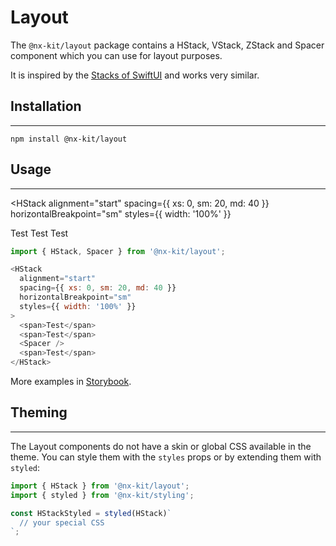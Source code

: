 
# Layout

The `@nx-kit/layout` package contains a HStack, VStack, ZStack and Spacer component which you can use for layout purposes.

It is inspired by the [Stacks of SwiftUI](https://developer.apple.com/documentation/swiftui/building-layouts-with-stack-views) and works very similar.

## Installation
---

```text
npm install @nx-kit/layout
```

## Usage
---

<HStack
  alignment="start"
  spacing={{ xs: 0, sm: 20, md: 40 }}
  horizontalBreakpoint="sm"
  styles={{ width: '100%' }}
>
  <span>Test</span>
  <span>Test</span>
  <Spacer />
  <span>Test</span>
</HStack>

```javascript
import { HStack, Spacer } from '@nx-kit/layout';

<HStack
  alignment="start"
  spacing={{ xs: 0, sm: 20, md: 40 }}
  horizontalBreakpoint="sm"
  styles={{ width: '100%' }}
>
  <span>Test</span>
  <span>Test</span>
  <Spacer />
  <span>Test</span>
</HStack>
```

More examples in [Storybook](https://nexumag.github.io/nx-kit/?path=/docs/nx-kit-layout--h-stack-example).

## Theming
---

The Layout components do not have a skin or global CSS available in the theme. You can style them with the `styles` props or by extending them with `styled`:

```javascript
import { HStack } from '@nx-kit/layout';
import { styled } from '@nx-kit/styling';

const HStackStyled = styled(HStack)`
  // your special CSS
`;

```
